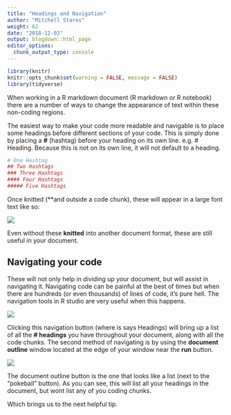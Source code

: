 ```yaml
---
title: "Headings and Navigation"
author: "Mitchell Stares"
weight: 62
date: "2018-12-03"
output: blogdown::html_page
editor_options:
  chunk_output_type: console
---
```

```r
library(knitr)
knitr::opts_chunk$set(warning = FALSE, message = FALSE)
library(tidyverse)
```

When working in a R markdown document (R markdown or R notebook) there are a number of ways to change the appearance of text within these non-coding regions.  

The easiest way to make your code more readable and navigable is to place some headings before different sections of your code. This is simply done by placing a **#** (hashtag) before your heading on its own line. e.g. # Heading. Because this is not on its own line, it will not default to a heading. 

```r
# One Hashtag  
## Two Hashtags   
### Three Hashtags  
#### Four Hashtags  
##### Five Hashtags
```
Once knitted (**and outside a code chunk), these will appear in a large font text like so:  

![](/images/hashtags.png?width=30pc)

Even without these **knitted** into another document format, these are still useful in your document.  

## Navigating your code

These will not only help in dividing up your document, but will assist in navigating it. Navigating code can be painful at the best of times but when there are hundreds (or even thousands) of lines of code, it's pure hell. The navigation tools in R studio are very useful when this happens.  


![](/images/Navigation.png?width=30)  


Clicking this navigation button (where is says Headings) will bring up a list of all the **# headings** you have throughout your document, along with all the code chunks. The second method of navigating is by using the **document outline** window located at the edge of your window near the **run** button.  

![](/images/documentoutline.png?width=30pc)

The document outline button is the one that looks like a list (next to the "pokeball" button). As you can see, this will list all your headings in the document, but wont list any of you coding chunks.  

Which brings us to the next helpful tip.  